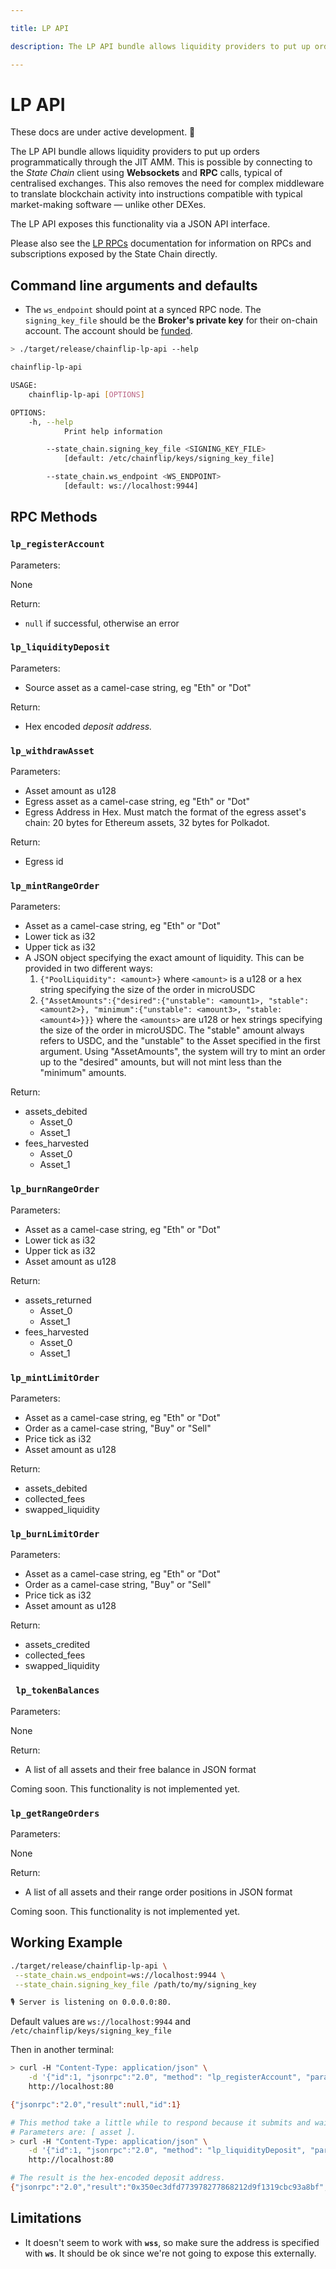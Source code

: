 ```yaml
---

title: LP API

description: The LP API bundle allows liquidity providers to put up orders programmatically through the JIT AMM.

---
```



# LP API

<Callout type="warning">These docs are under active development. 🚧</Callout>

The LP API bundle allows liquidity providers to put up orders programmatically through the JIT AMM. This is possible by connecting to the _State Chain_ client using **Websockets** and **RPC** calls, typical of centralised exchanges. This also removes the need for complex middleware to translate blockchain activity into instructions compatible with typical market-making software — unlike other DEXes.

The LP API exposes this functionality via a JSON API interface.

Please also see the [LP RPCs](lp-rpcs) documentation for information on RPCs and subscriptions exposed by the State Chain directly.

## Command line arguments and defaults

- The `ws_endpoint` should point at a synced RPC node. The `signing_key_file` should be the **Broker's private key** for their on-chain account. The account should be [funded](../../../perseverance/funding/funding-and-bidding).

```bash copy
> ./target/release/chainflip-lp-api --help

chainflip-lp-api

USAGE:
    chainflip-lp-api [OPTIONS]

OPTIONS:
    -h, --help
            Print help information

        --state_chain.signing_key_file <SIGNING_KEY_FILE>
            [default: /etc/chainflip/keys/signing_key_file]

        --state_chain.ws_endpoint <WS_ENDPOINT>
            [default: ws://localhost:9944]
```

## RPC Methods

### `lp_registerAccount`

Parameters:

None

Return:

- `null` if successful, otherwise an error

### `lp_liquidityDeposit`

Parameters:

- Source asset as a camel-case string, eg "Eth" or "Dot"

Return:

- Hex encoded _deposit address._

### `lp_withdrawAsset`

Parameters:

- Asset amount as u128
- Egress asset as a camel-case string, eg "Eth" or "Dot"
- Egress Address in Hex. Must match the format of the egress asset's chain: 20 bytes for Ethereum assets, 32 bytes for Polkadot.

Return:

- Egress id

### `lp_mintRangeOrder`

Parameters:

- Asset as a camel-case string, eg "Eth" or "Dot"
- Lower tick as i32
- Upper tick as i32
- A JSON object specifying the exact amount of liquidity. This can be provided in two different ways:
  1. &#x20;`{"PoolLiquidity": <amount>}` where `<amount>` is a u128 or a hex string specifying the size of the order in microUSDC
  2. &#x20;`{"AssetAmounts":{"desired":{"unstable": <amount1>, "stable": <amount2>}, "minimum":{"unstable": <amount3>, "stable: <amount4>}}}` where the `<amounts>` are u128 or hex strings specifying the size of the order in microUSDC. The "stable" amount always refers to USDC, and the "unstable" to the Asset specified in the first argument. Using "AssetAmounts", the system will try to mint an order up to the "desired" amounts, but will not mint less than the "minimum" amounts.

Return:

- assets_debited
  - Asset_0
  - Asset_1
- fees_harvested
  - Asset_0
  - Asset_1

### `lp_burnRangeOrder`

Parameters:

- Asset as a camel-case string, eg "Eth" or "Dot"
- Lower tick as i32
- Upper tick as i32
- Asset amount as u128

Return:

- assets_returned
  - Asset_0
  - Asset_1
- fees_harvested
  - Asset_0
  - Asset_1

### `lp_mintLimitOrder`

Parameters:

- Asset as a camel-case string, eg "Eth" or "Dot"
- Order as a camel-case string, "Buy" or "Sell"
- Price tick as i32
- Asset amount as u128

Return:

- assets_debited
- collected_fees
- swapped_liquidity

### `lp_burnLimitOrder`

Parameters:

- Asset as a camel-case string, eg "Eth" or "Dot"
- Order as a camel-case string, "Buy" or "Sell"
- Price tick as i32
- Asset amount as u128

Return:

- assets_credited
- collected_fees
- swapped_liquidity

### ` lp_tokenBalances`

Parameters:

None

Return:

- A list of all assets and their free balance in JSON format

<Callout type="info">
  Coming soon. This functionality is not implemented yet.
</Callout>

### `lp_getRangeOrders`

Parameters:

None

Return:

- A list of all assets and their range order positions in JSON format

<Callout type="info">
  Coming soon. This functionality is not implemented yet.
</Callout>

## Working Example

```bash copy
./target/release/chainflip-lp-api \
 --state_chain.ws_endpoint=ws://localhost:9944 \
 --state_chain.signing_key_file /path/to/my/signing_key

🎙 Server is listening on 0.0.0.0:80.
```

Default values are `ws://localhost:9944` and `/etc/chainflip/keys/signing_key_file`

Then in another terminal:

```bash copy
> curl -H "Content-Type: application/json" \
    -d '{"id":1, "jsonrpc":"2.0", "method": "lp_registerAccount", "params": [0]}' \
    http://localhost:80

{"jsonrpc":"2.0","result":null,"id":1}

# This method take a little while to respond because it submits and waits for finality. So make sure the request doesn't block.
# Parameters are: [ asset ].
> curl -H "Content-Type: application/json" \
    -d '{"id":1, "jsonrpc":"2.0", "method": "lp_liquidityDeposit", "params": ["Eth"]}' \
    http://localhost:80

# The result is the hex-encoded deposit address.
{"jsonrpc":"2.0","result":"0x350ec3dfd773978277868212d9f1319cbc93a8bf","id":1}
```

## Limitations

- It doesn't seem to work with **`wss`**, so make sure the address is specified with **`ws`**. It should be ok since we're not going to expose this externally.
